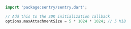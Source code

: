 ```dart
import 'package:sentry/sentry.dart';

// Add this to the SDK initialization callback
options.maxAttachmentSize = 5 * 1024 * 1024; // 5 MiB
```
